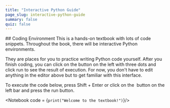```yaml
---
title: "Interactive Python Guide"
page_slug: interactive-python-guide
summary: false
quiz: false
---
```

<div className="content-chunk" data-subsection-id = "Coding-Environment-64pt">
## Coding Environment
This is a hands-on textbook with lots of code snippets. Throughout the book, there will be interactive Python environments. 

They are places for you to practice writing Python code yourself. After you finish coding, you can click on the button on the left with three dots and click run to see the result of execution. For now, you don't have to edit anything in the editor above but to get familiar with this interface.

To execute the code below, press Shift + Enter or click on the  button on the left bar and press the run button. 

<Notebook code = {`print("Welcome to the textbook!")`}/>
</div>
